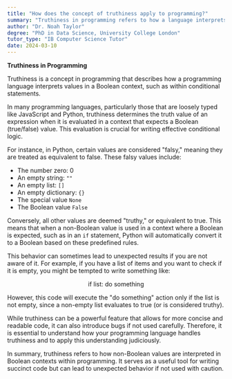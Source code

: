 ```yaml
---
title: "How does the concept of truthiness apply to programming?"
summary: "Truthiness in programming refers to how a language interprets values in a Boolean context, such as in conditional statements."
author: "Dr. Noah Taylor"
degree: "PhD in Data Science, University College London"
tutor_type: "IB Computer Science Tutor"
date: 2024-03-10
---
```


**Truthiness in Programming**

Truthiness is a concept in programming that describes how a programming language interprets values in a Boolean context, such as within conditional statements.

In many programming languages, particularly those that are loosely typed like JavaScript and Python, truthiness determines the truth value of an expression when it is evaluated in a context that expects a Boolean (true/false) value. This evaluation is crucial for writing effective conditional logic.

For instance, in Python, certain values are considered "falsy," meaning they are treated as equivalent to false. These falsy values include:

- The number zero: $0$
- An empty string: `""`
- An empty list: `[]`
- An empty dictionary: `{}`
- The special value `None`
- The Boolean value `False`

Conversely, all other values are deemed "truthy," or equivalent to true. This means that when a non-Boolean value is used in a context where a Boolean is expected, such as in an `if` statement, Python will automatically convert it to a Boolean based on these predefined rules.

This behavior can sometimes lead to unexpected results if you are not aware of it. For example, if you have a list of items and you want to check if it is empty, you might be tempted to write something like:

$$
\text{if list: do something}
$$

However, this code will execute the "do something" action only if the list is not empty, since a non-empty list evaluates to true (or is considered truthy).

While truthiness can be a powerful feature that allows for more concise and readable code, it can also introduce bugs if not used carefully. Therefore, it is essential to understand how your programming language handles truthiness and to apply this understanding judiciously.

In summary, truthiness refers to how non-Boolean values are interpreted in Boolean contexts within programming. It serves as a useful tool for writing succinct code but can lead to unexpected behavior if not used with caution.
    